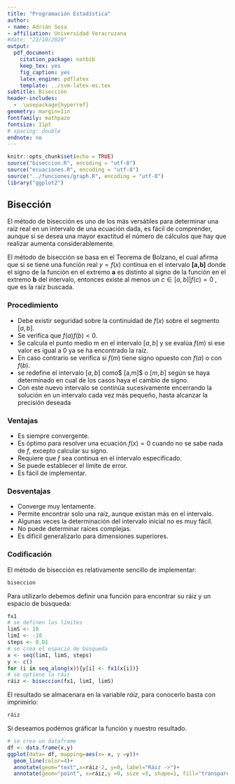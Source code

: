 ```yaml
---
title: "Programación Estadística"
author:
- name: Adrián Sosa
- affiliation: Universidad Veracruzana
#date: "21/10/2020"
output:
  pdf_document:
    citation_package: natbib
    keep_tex: yes
    fig_caption: yes
    latex_engine: pdflatex
    template: ../svm-latex-ms.tex
subtitle: Bisección
header-includes:
  -  \usepackage{hyperref}
geometry: margin=1in
fontfamily: mathpazo
fontsize: 11pt
# spacing: double
endnote: no
---
```

```r
knitr::opts_chunk$set(echo = TRUE)
source("biseccion.R", encoding = "utf-8")
source("ecuaciones.R", encoding = "utf-8")
source("../funciones/graph.R", encoding = "utf-8")
library("ggplot2")
```
## Bisección

El método de bisección es uno de los más versátiles para determinar una raíz real en un intervalo de una ecuación dada, es fácil de comprender, aunque si se desea una mayor exactitud el número de cálculos que hay que realizar aumenta considerablemente.

El método de bisección se basa en el Teorema de Bolzano, el cual afirma que si se tiene una función real $y = f(x)$ continua en el intervalo $\textbf{[a,b]}$ donde el signo de la función en el extremo $\textbf{a}$ es distinto al signo de la función en el extremo $\textbf{b}$ del intervalo, entonces existe al menos un $c \in [a,b] |   f(c)=0$  , que es la raíz buscada.

### Procedimiento 
* Debe existir seguridad sobre la continuidad de $f(x)$ sobre el segmento $[a,b]$.
* Se verifica que $f(a)f(b)<0$.
* Se calcula el punto medio m en el intervalo $[a,b]$ y se evalúa $f(m)$ si ese valor es igual a 0 ya se ha encontrado la raíz.
* En caso contrario se verifica si $f(m)$ tiene signo opuesto con $f(a)$ o con $f(b)$.
* se redefine el intervalo $[a,b]$ como$ [a,m]$ o $[m,b]$ según se haya determinado en cual de los casos haya el cambio de signo. 
* Con este nuevo intervalo se continúa sucesivamente encerrando la solución en un intervalo cada vez más pequeño, hasta alcanzar la precisión deseada

### Ventajas
* Es siempre convergente.
* Es óptimo para resolver una ecuación $f(x)=0$ cuando no se sabe nada de $f$, excepto calcular su signo.
* Requiere que $f$ sea continua en el intervalo especificado.
* Se puede establecer el límite de error.
* Es fácil de implementar.


### Desventajas

* Converge muy lentamente.
* Permite encontrar solo una raíz, aunque existan más en el intervalo.
* Algunas veces la determinación del intervalo inicial no es muy fácil.
* No puede determinar raíces complejas.
* Es difícil generalizarlo para dimensiones superiores.

\newpage
### Codificación

El método de bisección es relativamente sencillo de implementar: 
```r
biseccion
```

Para utilizarlo debemos definir una función para encontrar su ráiz y un espacio de búsqueda:
```r
fx1
# se definen los límites
limS <- 10
limI <- -10
steps <- 0.01
# se crea el espacio de búsqueda
x <- seq(limI, limS, steps)
y <- c()
for (i in seq_along(x)){y[i] <- fx1(x[i])}
# se optiene la ráiz
ráiz <- biseccion(fx1, limI, limS)

```
El resultado se almacenara en la variable *ráiz*, para conocerlo basta con imprimirlo:
```r
ráiz
```
Si deseamos podémos gráficar la función y nuestro resultado.

```r
# se crea un dataframe
df <- data.frame(x,y)  
ggplot(data= df, mapping=aes(x= x, y =y))+
  geom_line(color=4)+
  annotate(geom="text",x=ráiz-2, y=0, label="Ráiz ->")+
  annotate(geom="point", x=ráiz,y =0, size =3, shape=1, fill="transparent")
```


